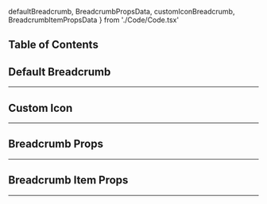   defaultBreadcrumb,
  BreadcrumbPropsData,
  customIconBreadcrumb,
  BreadcrumbItemPropsData
} from './Code/Code.tsx'

## Table of Contents

## Default Breadcrumb

---

<CodeSnippets
  styles='mt-4'
  content={defaultBreadcrumb}
  lang='tsx'
  url='examples/components/breadcrumb/default-breadcrumb'
/>

## Custom Icon

---

<CodeSnippets
  styles='mt-4'
  content={customIconBreadcrumb}
  lang='tsx'
  url='examples/components/breadcrumb/custom-icon-breadcrumb'
/>

## Breadcrumb Props

---

<ComponentTable data={BreadcrumbPropsData} />

## Breadcrumb Item Props

---

<ComponentTable data={BreadcrumbItemPropsData} />